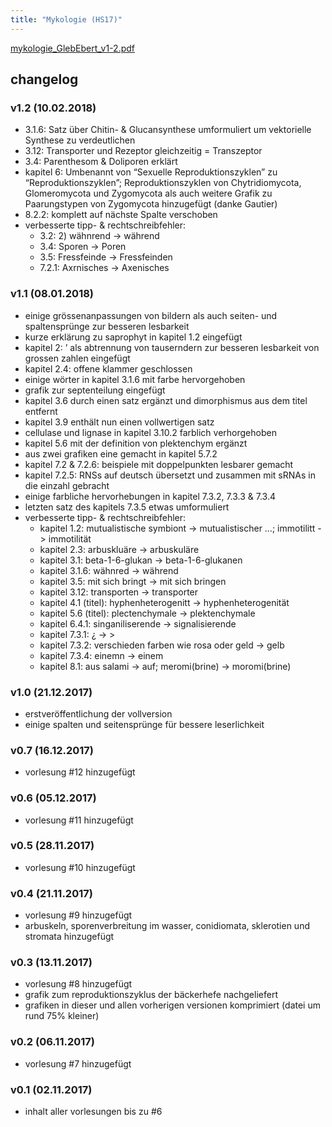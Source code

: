 ```yaml
---
title: "Mykologie (HS17)"
---
```


[mykologie_GlebEbert_v1-2.pdf](/files/lecture_notes/mycology_ebert_v1-1.pdf){.external target="_blank"}

## changelog

### v1.2 (10.02.2018)

- 3.1.6: Satz über Chitin- & Glucansynthese umformuliert um vektorielle Synthese
    zu verdeutlichen
- 3.12: Transporter und Rezeptor gleichzeitig = Transzeptor
- 3.4: Parenthesom & Doliporen erklärt
- kapitel 6: Umbenannt von "Sexuelle Reproduktionszyklen" zu
    "Reproduktionszyklen"; Reproduktionszyklen von Chytridiomycota,
    Glomeromycota und Zygomycota als auch weitere Grafik zu Paarungstypen von
    Zygomycota hinzugefügt (danke Gautier)
- 8.2.2: komplett auf nächste Spalte verschoben
- verbesserte tipp- & rechtschreibfehler:
    - 3.2: 2) wähnrend -> während
    - 3.4: Sporen -> Poren
    - 3.5: Fressfeinde -> Fressfeinden
    - 7.2.1: Axrnisches -> Axenisches

### v1.1 (08.01.2018)

- einige grössenanpassungen von bildern als auch seiten- und spaltensprünge zur
    besseren lesbarkeit
- kurze erklärung zu saprophyt in kapitel 1.2 eingefügt
- kapitel 2: ' als abtrennung von tauserndern zur besseren lesbarkeit von
    grossen zahlen eingefügt
- kapitel 2.4: offene klammer geschlossen
- einige wörter in kapitel 3.1.6 mit farbe hervorgehoben
- grafik zur septenteilung eingefügt
- kapitel 3.6 durch einen satz ergänzt und dimorphismus aus dem titel entfernt
- kapitel 3.9 enthält nun einen vollwertigen satz
- cellulase und lignase in kapitel 3.10.2 farblich verhorgehoben
- kapitel 5.6 mit der definition von plektenchym ergänzt
- aus zwei grafiken eine gemacht in kapitel 5.7.2
- kapitel 7.2 & 7.2.6: beispiele mit doppelpunkten lesbarer gemacht
- kapitel 7.2.5: RNSs auf deutsch übersetzt und zusammen mit sRNAs in die
    einzahl gebracht
- einige farbliche hervorhebungen in kapitel 7.3.2, 7.3.3 & 7.3.4
- letzten satz des kapitels 7.3.5 etwas umformuliert
- verbesserte tipp- & rechtschreibfehler:
    - kapitel 1.2: mutualistische symbiont -> mutualistischer ...;
        immotilitt -> immotilität
    - kapitel 2.3: arbuskluäre -> arbuskuläre
    - kapitel 3.1: beta-1-6-glukan -> beta-1-6-glukanen
    - kapitel 3.1.6: wähnred -> während
    - kapitel 3.5: mit sich bringt -> mit sich bringen
    - kapitel 3.12: transporten -> transporter
    - kapitel 4.1 (titel): hyphenheterogenitt -> hyphenheterogenität
    - kapitel 5.6 (titel): plectenchymale -> plektenchymale
    - kapitel 6.4.1: singaniliserende -> signalisierende
    - kapitel 7.3.1: ¿ -> >
    - kapitel 7.3.2: verschieden farben wie rosa oder geld -> gelb
    - kapitel 7.3.4: einemn -> einem
    - kapitel 8.1: aus salami -> auf; meromi(brine) -> moromi(brine)

### v1.0 (21.12.2017)

- erstveröffentlichung der vollversion
- einige spalten und seitensprünge für bessere leserlichkeit

### v0.7 (16.12.2017)

- vorlesung #12 hinzugefügt

### v0.6 (05.12.2017)

- vorlesung #11 hinzugefügt

### v0.5 (28.11.2017)

- vorlesung #10 hinzugefügt

### v0.4 (21.11.2017)

- vorlesung #9 hinzugefügt
- arbuskeln, sporenverbreitung im wasser, conidiomata, sklerotien und stromata
    hinzugefügt

### v0.3 (13.11.2017)

- vorlesung #8 hinzugefügt
- grafik zum reproduktionszyklus der bäckerhefe nachgeliefert
- grafiken in dieser und allen vorherigen versionen komprimiert (datei um rund
    75% kleiner)

### v0.2 (06.11.2017)

- vorlesung #7 hinzugefügt

### v0.1 (02.11.2017)

- inhalt aller vorlesungen bis zu #6
